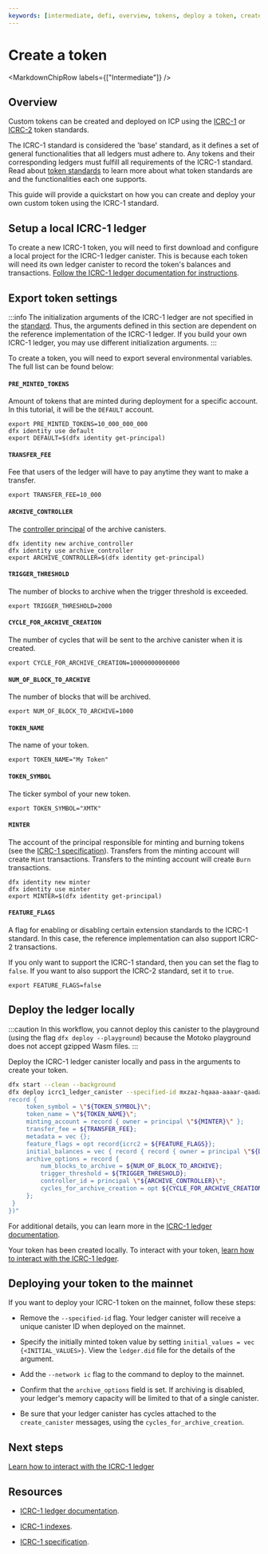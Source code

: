```yaml
---
keywords: [intermediate, defi, overview, tokens, deploy a token, create a token, icrc1]
---
```



# Create a token

<MarkdownChipRow labels={["Intermediate"]} />

## Overview

Custom tokens can be created and deployed on ICP using the [ICRC-1](https://github.com/dfinity/ICRC-1/tree/main/standards/ICRC-1) or [ICRC-2](https://github.com/dfinity/ICRC-1/tree/main/standards/ICRC-2) token standards.

The ICRC-1 standard is considered the 'base' standard, as it defines a set of general functionalities that all ledgers must adhere to. Any tokens and their corresponding ledgers must fulfill all requirements of the ICRC-1 standard. Read about [token standards](token-standards.mdx) to learn more about what token standards are and the functionalities each one supports.

This guide will provide a quickstart on how you can create and deploy your own custom token using the ICRC-1 standard. 

## Setup a local ICRC-1 ledger

To create a new ICRC-1 token, you will need to first download and configure a local project for the ICRC-1 ledger canister. This is because each token will need its own ledger canister to record the token's balances and transactions. [Follow the ICRC-1 ledger documentation for instructions](/docs/current/developer-docs/defi/icrc-1/icrc1-ledger-setup).

## Export token settings

:::info
The initialization arguments of the ICRC-1 ledger are not specified in the [standard](https://github.com/dfinity/ICRC-1/blob/main/standards/ICRC-1/README.md). Thus, the arguments defined in this section are dependent on the reference implementation of the ICRC-1 ledger. If you build your own ICRC-1 ledger, you may use different initialization arguments.
:::

To create a token, you will need to export several environmental variables. The full list can be found below:

#### `PRE_MINTED_TOKENS`

Amount of tokens that are minted during deployment for a specific account. In this tutorial, it will be the `DEFAULT` account.

```
export PRE_MINTED_TOKENS=10_000_000_000
dfx identity use default
export DEFAULT=$(dfx identity get-principal)
```

#### `TRANSFER_FEE`

Fee that users of the ledger will have to pay anytime they want to make a transfer.

```
export TRANSFER_FEE=10_000
```

#### `ARCHIVE_CONTROLLER`

The [controller principal](/docs/current/developer-docs/defi/cycles/cycles-wallet#controller-and-custodian-roles) of the archive canisters.

```
dfx identity new archive_controller
dfx identity use archive_controller
export ARCHIVE_CONTROLLER=$(dfx identity get-principal)
```

#### `TRIGGER_THRESHOLD`

The number of blocks to archive when the trigger threshold is exceeded.

```
export TRIGGER_THRESHOLD=2000
```

#### `CYCLE_FOR_ARCHIVE_CREATION`

The number of cycles that will be sent to the archive canister when it is created.

```
export CYCLE_FOR_ARCHIVE_CREATION=10000000000000
```

#### `NUM_OF_BLOCK_TO_ARCHIVE`

The number of blocks that will be archived.

```
export NUM_OF_BLOCK_TO_ARCHIVE=1000
```

#### `TOKEN_NAME`

The name of your token.

```
export TOKEN_NAME="My Token"
```

#### `TOKEN_SYMBOL`

The ticker symbol of your new token.

```
export TOKEN_SYMBOL="XMTK"
```

#### `MINTER`

The account of the principal responsible for minting and burning tokens (see the [ICRC-1 specification](https://github.com/dfinity/ICRC-1)). Transfers from the minting account will create `Mint` transactions. Transfers to the minting account will create `Burn` transactions.


```
dfx identity new minter
dfx identity use minter
export MINTER=$(dfx identity get-principal)
```

#### `FEATURE_FLAGS`

A flag for enabling or disabling certain extension standards to the ICRC-1 standard. In this case, the reference implementation can also support ICRC-2 transactions.

If you only want to support the ICRC-1 standard, then you can set the flag to `false`. If you want to also support the ICRC-2 standard, set it to `true`.

```
export FEATURE_FLAGS=false
```

## Deploy the ledger locally

:::caution
In this workflow, you cannot deploy this canister to the playground (using the flag `dfx deploy --playground`) because the Motoko playground does not accept gzipped Wasm files.
:::

Deploy the ICRC-1 ledger canister locally and pass in the arguments to create your token.

``` sh
dfx start --clean --background
dfx deploy icrc1_ledger_canister --specified-id mxzaz-hqaaa-aaaar-qaada-cai --argument "(variant {Init =
record {
     token_symbol = \"${TOKEN_SYMBOL}\";
     token_name = \"${TOKEN_NAME}\";
     minting_account = record { owner = principal \"${MINTER}\" };
     transfer_fee = ${TRANSFER_FEE};
     metadata = vec {};
     feature_flags = opt record{icrc2 = ${FEATURE_FLAGS}};
     initial_balances = vec { record { record { owner = principal \"${DEFAULT}\"; }; ${PRE_MINTED_TOKENS}; }; };
     archive_options = record {
         num_blocks_to_archive = ${NUM_OF_BLOCK_TO_ARCHIVE};
         trigger_threshold = ${TRIGGER_THRESHOLD};
         controller_id = principal \"${ARCHIVE_CONTROLLER}\";
         cycles_for_archive_creation = opt ${CYCLE_FOR_ARCHIVE_CREATION};
     };
 }
})"
```

For additional details, you can learn more in the [ICRC-1 ledger documentation](/docs/current/developer-docs/defi/icrc-1/icrc1-ledger-setup).

Your token has been created locally. To interact with your token, [learn how to interact with the ICRC-1 ledger](/docs/current/developer-docs/defi/tokens/indexes).

## Deploying your token to the mainnet

If you want to deploy your ICRC-1 token on the mainnet, follow these steps:

- Remove the `--specified-id` flag. Your ledger canister will receive a unique canister ID when deployed on the mainnet.

- Specify the initially minted token value by setting `initial_values = vec {<INITIAL_VALUES>}`. View the `ledger.did` file for the details of the argument.

- Add the `--network ic` flag to the command to deploy to the mainnet.

- Confirm that the `archive_options` field is set. If archiving is disabled, your ledger's memory capacity will be limited to that of a single canister.

- Be sure that your ledger canister has cycles attached to the `create_canister` messages, using the `cycles_for_archive_creation`.

## Next steps

[Learn how to interact with the ICRC-1 ledger](../icrc-1/using-icrc1-ledger.mdx)

## Resources

- [ICRC-1 ledger documentation](/docs/current/developer-docs/defi/icrc-1/icrc1-ledger-setup).

- [ICRC-1 indexes](/docs/current/developer-docs/defi/tokens/indexes).

- [ICRC-1 specification](https://github.com/dfinity/ICRC-1).

